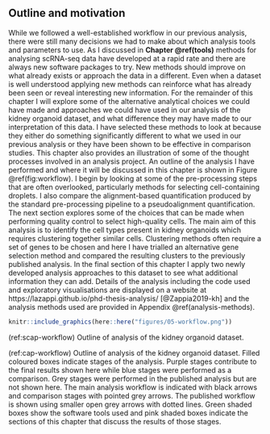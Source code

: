 ## Outline and motivation

While we followed a well-established workflow in our previous analysis, there
were still many decisions we had to make about which analysis tools and
parameters to use. As I discussed in **Chapter \@ref(tools)** methods for
analysing scRNA-seq data have developed at a rapid rate and there are always
new software packages to try. New methods should improve on what already exists
or approach the data in a different. Even when a dataset is well understood
applying new methods can reinforce what has already been seen or reveal
interesting new information. For the remainder of this chapter I will explore
some of the alternative analytical choices we could have made and approaches we
could have used in our analysis of the kidney organoid dataset, and what
difference they may have made to our interpretation of this data. I have
selected these methods to look at because they either do something
significantly different to what we used in our previous analysis or they have
been shown to be effective in comparison studies. This chapter also provides an
illustration of some of the thought processes involved in an analysis project.
An outline of the analysis I have performed and where it will be discussed in
this chapter is shown in Figure \@ref(fig:workflow). I begin by looking at some
of the pre-processing steps that are often overlooked, particularly methods for
selecting cell-containing droplets. I also compare the alignment-based
quantification produced by the standard pre-processing pipeline to a
pseudoalignment quantification. The next section explores some of the choices
that can be made when performing quality control to select high-quality cells.
The main aim of this analysis is to identify the cell types present in kidney
organoids which requires clustering together similar cells. Clustering methods
often require a set of genes to be chosen and here I have trialled an
alternative gene selection method and compared the resulting clusters to the
previously published analysis. In the final section of this chapter I apply two
newly developed analysis approaches to this dataset to see what additional
information they can add. Details of the analysis including the code used and
exploratory visualisations are displayed on a website at
https://lazappi.github.io/phd-thesis-analysis/ [@Zappia2019-kh] and the
analysis methods used are provided in Appendix \@ref(analysis-methods).

```r
knitr::include_graphics(here::here("figures/05-workflow.png"))
```

(ref:scap-workflow) Outline of analysis of the kidney organoid dataset.

(ref:cap-workflow) Outline of analysis of the kidney organoid dataset. Filled coloured boxes indicate stages of the analysis. Purple stages contribute to the final results shown here while blue stages were performed as a comparison. Grey stages were performed in the published analysis but are not shown here. The main analysis workflow is indicated with black arrows and comparison stages with pointed grey arrows. The published workflow is shown using smaller open grey arrows with dotted lines. Green shaded boxes show the software tools used and pink shaded boxes indicate the sections of this chapter that discuss the results of those stages.

